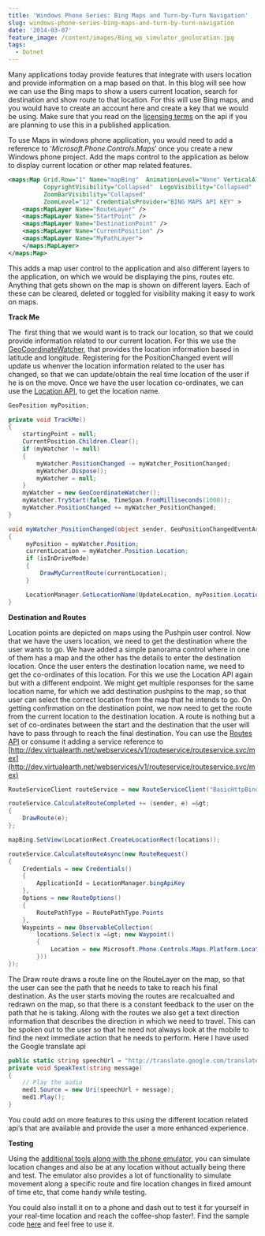 ```yaml
---
title: 'Windows Phone Series: Bing Maps and Turn-by-Turn Navigation'
slug: windows-phone-series-bing-maps-and-turn-by-turn-navigation
date: '2014-03-07'
feature_image: /content/images/Bing_wp_simulator_geolocation.jpg
tags:
  - Dotnet
---
```

Many applications today provide features that integrate with users location and provide information on a map based on that. In this blog will see how we can use the Bing maps to show a users current location, search for destination and show route to that location. For this will use Bing maps, and you would have to create an account here and create a key that we would be using. Make sure that you read on the [licensing terms](http://www.microsoft.com/maps/product/terms.html) on the api if you are planning to use this in a published application.

To use Maps in windows phone application, you would need to add a reference to ‘_Microsoft.Phone.Controls.Maps_’ once you create a new Windows phone project. Add the maps control to the application as below to display current location or other map related features.

```xml
<maps:Map Grid.Row="1" Name="mapBing"  AnimationLevel="None" VerticalAlignment="Stretch" VerticalContentAlignment="Stretch"
          CopyrightVisibility="Collapsed"  LogoVisibility="Collapsed"
          ZoomBarVisibility="Collapsed"
          ZoomLevel="12" CredentialsProvider="BING MAPS API KEY" >
    <maps:MapLayer Name="RouteLayer" />
    <maps:MapLayer Name="StartPoint" />
    <maps:MapLayer Name="DestinationPoint" />
    <maps:MapLayer Name="CurrentPosition" />
    <maps:MapLayer Name="MyPathLayer">
    </maps:MapLayer>
</maps:Map>

```

This adds a map user control to the application and also different layers to the application, on which we would be displaying the pins, routes etc. Anything that gets shown on the map is shown on different layers. Each of these can be cleared, deleted or toggled for visibility making it easy to work on maps.

**Track Me**

The  first thing that we would want is to track our location, so that we could provide information related to our current location. For this we use the [GeoCoordinateWatcher](http://msdn.microsoft.com/en-us/library/system.device.location.geocoordinatewatcher\(v=vs.110\).aspx), that provides the location information based in latitude and longitude. Registering for the PositionChanged event will update us whenver the location information related to the user has changed, so that we can update/obtain the real time location of the user if he is on the move. Once we have the user location co-ordinates, we can use the [Location API](http://msdn.microsoft.com/en-us/library/ff701715.aspx), to get the location name.

```csharp
GeoPosition myPosition;

private void TrackMe()
{
    startingPoint = null;
    CurrentPosition.Children.Clear();
    if (myWatcher != null)
    {
        myWatcher.PositionChanged -= myWatcher_PositionChanged;
        myWatcher.Dispose();
        myWatcher = null;
    }
    myWatcher = new GeoCoordinateWatcher();
    myWatcher.TryStart(false, TimeSpan.FromMilliseconds(1000));
    myWatcher.PositionChanged += myWatcher_PositionChanged;
}

void myWatcher_PositionChanged(object sender, GeoPositionChangedEventArgs e)
{
     myPosition = myWatcher.Position;
     currentLocation = myWatcher.Position.Location;
     if (isInDriveMode)
     {
         DrawMyCurrentRoute(currentLocation);
     }

     LocationManager.GetLocationName(UpdateLocation, myPosition.Location.Latitude.ToString(), myPosition.Location.Longitude.ToString());
}

```

**Destination and Routes**

Location points are depicted on maps using the Pushpin user control. Now that we have the users location, we need to get the destination where the user wants to go. We have added a simple panorama control where in one of them has a map and the other has the details to enter the destination location. Once the user enters the destination location name, we need to get the co-ordinates of this location. For this we use the Location API again but with a different endpoint. We might get multiple responses for the same location name, for which we add destination pushpins to the map, so that user can select the correct location from the map that he intends to go. On getting confirmation on the destination point, we now need to get the route from the current location to the destination location. A route is nothing but a set of co-ordinates between the start and the destination that the user will have to pass through to reach the final destination. You can use the [Routes API](http://msdn.microsoft.com/en-us/library/ff701705.aspx) or consume it adding a service reference to [http://dev.virtualearth.net/webservices/v1/routeservice/routeservice.svc/mex](http://dev.virtualearth.net/webservices/v1/routeservice/routeservice.svc/mex)

```csharp
RouteServiceClient routeService = new RouteServiceClient("BasicHttpBinding_IRouteService");

routeService.CalculateRouteCompleted += (sender, e) =&gt;
{
    DrawRoute(e);
};

mapBing.SetView(LocationRect.CreateLocationRect(locations));

routeService.CalculateRouteAsync(new RouteRequest()
{
    Credentials = new Credentials()
    {
        ApplicationId = LocationManager.bingApiKey
    },
    Options = new RouteOptions()
    {
        RoutePathType = RoutePathType.Points
    },
    Waypoints = new ObservableCollection(
        locations.Select(x =&gt; new Waypoint()
        {
            Location = new Microsoft.Phone.Controls.Maps.Platform.Location() { Latitude = x.Latitude, Longitude = x.Longitude }
        }))
});

```

The Draw route draws a route line on the RouteLayer on the map, so that the user can see the path that he needs to take to reach his final destination. As the user starts moving the routes are recalcualted and redrawn on the map, so that there is a constant feedback to the user on the path that he is taking. Along with the routes we also get a text direction information that describes the direction in which we need to travel. This can be spoken out to the user so that he need not always look at the mobile to find the next immediate action that he needs to perform. Here I have used the Google translate api

```csharp
public static string speechUrl = "http://translate.google.com/translate_tts?tl=en&amp;q=";
private void SpeakText(string message)
{
    // Play the audio
    med1.Source = new Uri(speechUrl + message);
    med1.Play();
}

```

You could add on more features to this using the different location related api’s that are available and provide the user a more enhanced experience.

<ImageCard src="/content/images/Bing_wp_route.jpg" alt="Bing_wp_route" /><ImageCard src="/content/images/Bing_wp_place_search.jpg" alt="Bing_wp_place_search" /><ImageCard src="/content/images/Bing_wp_directions_text.jpg" alt="Bing_wp_directions_text" />

**Testing**

Using the [additional tools along with the phone emulator](http://msdn.microsoft.com/en-us/library/windowsphone/develop/hh202933\(v=vs.105\).aspx), you can simulate location changes and also be at any location without actually being there and test. The emulator also provides a lot of functionality to simulate movement along a specific route and fire location changes in fixed amount of time etc, that come handy while testing.

<ImageCard src="/content/images/Bing_wp_simulator_geolocation.jpg" alt="Bing_wp_simulator_geolocation" />

You could also install it on to a phone and dash out to test it for yourself in your real-time location and reach the coffee-shop faster!. Find the sample code [here](https://github.com/rahulpnath/Blog/tree/master/SimpleGPS) and feel free to use it.
